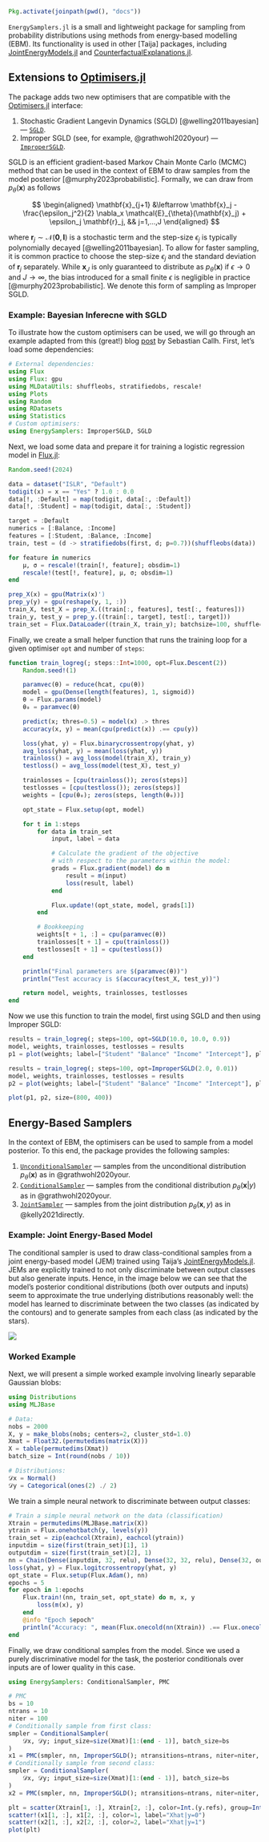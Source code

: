 ```julia
Pkg.activate(joinpath(pwd(), "docs"))
```

`EnergySamplers.jl` is a small and lightweight package for sampling from probability distributions using methods from energy-based modelling (EBM). Its functionality is used in other [Taija] packages, including [JointEnergyModels.jl](https://github.com/JuliaTrustworthyAI/JointEnergyModels.jl) and [CounterfactualExplanations.jl](https://github.com/JuliaTrustworthyAI/CounterfactualExplanations.jl).

## Extensions to [Optimisers.jl](https://fluxml.ai/Optimisers.jl/stable/)

The package adds two new optimisers that are compatible with the [Optimisers.jl](https://fluxml.ai/Optimisers.jl/stable/) interface: 

1. Stochastic Gradient Langevin Dynamics (SGLD) [@welling2011bayesian] --- [`SGLD`](@ref).
2. Improper SGLD (see, for example, @grathwohl2020your) --- [`ImproperSGLD`](@ref).

SGLD is an efficient gradient-based Markov Chain Monte Carlo (MCMC) method that can be used in the context of EBM to draw samples from the model posterior [@murphy2023probabilistic]. Formally, we can draw from $p_{\theta}(\mathbf{x})$ as follows

$$
\begin{aligned}
    \mathbf{x}_{j+1} &\leftarrow \mathbf{x}_j - \frac{\epsilon_j^2}{2} \nabla_x \mathcal{E}_{\theta}(\mathbf{x}_j) + \epsilon_j \mathbf{r}_j, && j=1,...,J
\end{aligned}
$$

where $\mathbf{r}_j \sim \mathcal{N}(\mathbf{0},\mathbf{I})$ is a stochastic term and the step-size $\epsilon_j$ is typically polynomially decayed [@welling2011bayesian]. To allow for faster sampling, it is common practice to choose the step-size $\epsilon_j$ and the standard deviation of $\mathbf{r}_j$ separately. While $\mathbf{x}_J$ is only guaranteed to distribute as $p_{\theta}(\mathbf{x})$ if $\epsilon \rightarrow 0$ and $J \rightarrow \infty$, the bias introduced for a small finite $\epsilon$ is negligible in practice [@murphy2023probabilistic]. We denote this form of sampling as Improper SGLD. 

### Example: Bayesian Inferecne with SGLD

To illustrate how the custom optimisers can be used, we will go through an example adapted from this (great!) blog [post](https://sebastiancallh.github.io/post/langevin/) by Sebastian Callh. First, let's load some dependencies:

```julia
# External dependencies:
using Flux
using Flux: gpu
using MLDataUtils: shuffleobs, stratifiedobs, rescale!
using Plots
using Random
using RDatasets 
using Statistics
# Custom optimisers:
using EnergySamplers: ImproperSGLD, SGLD
```


Next, we load some data and prepare it for training a logistic regression model in [Flux.jl](https://fluxml.ai/Flux.jl/stable/):

```julia
Random.seed!(2024)

data = dataset("ISLR", "Default")
todigit(x) = x == "Yes" ? 1.0 : 0.0
data[!, :Default] = map(todigit, data[:, :Default])
data[!, :Student] = map(todigit, data[:, :Student])

target = :Default
numerics = [:Balance, :Income]
features = [:Student, :Balance, :Income]
train, test = (d -> stratifiedobs(first, d; p=0.7))(shuffleobs(data))

for feature in numerics
    μ, σ = rescale!(train[!, feature]; obsdim=1)
    rescale!(test[!, feature], μ, σ; obsdim=1)
end

prep_X(x) = gpu(Matrix(x)')
prep_y(y) = gpu(reshape(y, 1, :))
train_X, test_X = prep_X.((train[:, features], test[:, features]))
train_y, test_y = prep_y.((train[:, target], test[:, target]))
train_set = Flux.DataLoader((train_X, train_y); batchsize=100, shuffle=false)
```

Finally, we create a small helper function that runs the training loop for a given optimiser `opt` and number of `steps`:

```julia
function train_logreg(; steps::Int=1000, opt=Flux.Descent(2))
    Random.seed!(1)

    paramvec(θ) = reduce(hcat, cpu(θ))
    model = gpu(Dense(length(features), 1, sigmoid))
    θ = Flux.params(model)
    θ₀ = paramvec(θ)

    predict(x; thres=0.5) = model(x) .> thres
    accuracy(x, y) = mean(cpu(predict(x)) .== cpu(y))

    loss(yhat, y) = Flux.binarycrossentropy(yhat, y)
    avg_loss(yhat, y) = mean(loss(yhat, y))
    trainloss() = avg_loss(model(train_X), train_y)
    testloss() = avg_loss(model(test_X), test_y)

    trainlosses = [cpu(trainloss()); zeros(steps)]
    testlosses = [cpu(testloss()); zeros(steps)]
    weights = [cpu(θ₀); zeros(steps, length(θ₀))]

    opt_state = Flux.setup(opt, model)

    for t in 1:steps
        for data in train_set
            input, label = data

            # Calculate the gradient of the objective
            # with respect to the parameters within the model:
            grads = Flux.gradient(model) do m
                result = m(input)
                loss(result, label)
            end

            Flux.update!(opt_state, model, grads[1])
        end

        # Bookkeeping
        weights[t + 1, :] = cpu(paramvec(θ))
        trainlosses[t + 1] = cpu(trainloss())
        testlosses[t + 1] = cpu(testloss())
    end

    println("Final parameters are $(paramvec(θ))")
    println("Test accuracy is $(accuracy(test_X, test_y))")

    return model, weights, trainlosses, testlosses
end
```

Now we use this function to train the model, first using SGLD and then using Improper SGLD:

```julia
results = train_logreg(; steps=100, opt=SGLD(10.0, 10.0, 0.9))
model, weights, trainlosses, testlosses = results
p1 = plot(weights; label=["Student" "Balance" "Income" "Intercept"], plot_title="SGLD")

results = train_logreg(; steps=100, opt=ImproperSGLD(2.0, 0.01))
model, weights, trainlosses, testlosses = results
p2 = plot(weights; label=["Student" "Balance" "Income" "Intercept"], plot_title="Improper SGLD")

plot(p1, p2, size=(800, 400))
```

## Energy-Based Samplers

In the context of EBM, the optimisers can be used to sample from a model posterior. To this end, the package provides the following samples:

1. [`UnconditionalSampler`](@ref) --- samples from the unconditional distribution $p_{\theta}(\mathbf{x})$ as in @grathwohl2020your.
2. [`ConditionalSampler`](@ref) --- samples from the conditional distribution $p_{\theta}(\mathbf{x}|y)$ as in @grathwohl2020your.
3. [`JointSampler`](@ref) --- samples from the joint distribution $p_{\theta}(\mathbf{x},y)$ as in @kelly2021directly.

### Example: Joint Energy-Based Model

The conditional sampler is used to draw class-conditional samples from a joint energy-based model (JEM) trained using Taija's [JointEnergyModels.jl](https://github.com/JuliaTrustworthyAI/JointEnergyModels.jl). JEMs are explicitly trained to not only discriminate between output classes but also generate inputs. Hence, in the image below we can see that the model's posterior conditional distributions (both over outputs and inputs) seem to approximate the true underlying distributions reasonably well: the model has learned to discriminate between the two classes (as indicated by the contours) and to generate samples from each class (as indicated by the stars).

![](assets/www/jem.svg)

### Worked Example

Next, we will present a simple worked example involving linearly separable Gaussian blobs:

```julia
using Distributions
using MLJBase

# Data:
nobs = 2000
X, y = make_blobs(nobs; centers=2, cluster_std=1.0)
Xmat = Float32.(permutedims(matrix(X)))
X = table(permutedims(Xmat))
batch_size = Int(round(nobs / 10))

# Distributions:
𝒟x = Normal()
𝒟y = Categorical(ones(2) ./ 2)
```

We train a simple neural network to discriminate between output classes:

```julia
# Train a simple neural network on the data (classification)
Xtrain = permutedims(MLJBase.matrix(X))
ytrain = Flux.onehotbatch(y, levels(y))
train_set = zip(eachcol(Xtrain), eachcol(ytrain))
inputdim = size(first(train_set)[1], 1)
outputdim = size(first(train_set)[2], 1)
nn = Chain(Dense(inputdim, 32, relu), Dense(32, 32, relu), Dense(32, outputdim))
loss(yhat, y) = Flux.logitcrossentropy(yhat, y)
opt_state = Flux.setup(Flux.Adam(), nn)
epochs = 5
for epoch in 1:epochs
    Flux.train!(nn, train_set, opt_state) do m, x, y
        loss(m(x), y)
    end
    @info "Epoch $epoch"
    println("Accuracy: ", mean(Flux.onecold(nn(Xtrain)) .== Flux.onecold(ytrain)))
end
```

Finally, we draw conditional samples from the model. Since we used a purely discriminative model for the task, the posterior conditionals over inputs are of lower quality in this case. 

```julia
using EnergySamplers: ConditionalSampler, PMC

# PMC
bs = 10
ntrans = 10
niter = 100
# Conditionally sample from first class:
smpler = ConditionalSampler(
    𝒟x, 𝒟y; input_size=size(Xmat)[1:(end - 1)], batch_size=bs
)
x1 = PMC(smpler, nn, ImproperSGLD(); ntransitions=ntrans, niter=niter, y=1)
# Conditionally sample from second class:
smpler = ConditionalSampler(
    𝒟x, 𝒟y; input_size=size(Xmat)[1:(end - 1)], batch_size=bs
)
x2 = PMC(smpler, nn, ImproperSGLD(); ntransitions=ntrans, niter=niter, y=2)

plt = scatter(Xtrain[1, :], Xtrain[2, :], color=Int.(y.refs), group=Int.(y.refs), label=["X|y=0" "X|y=1"], alpha=0.1)
scatter!(x1[1, :], x1[2, :], color=1, label="Xhat|y=0")
scatter!(x2[1, :], x2[2, :], color=2, label="Xhat|y=1")
plot(plt)
```